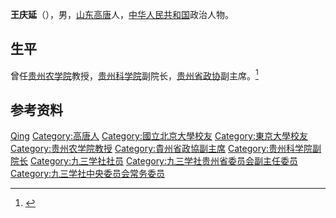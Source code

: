 '''王庆延'''（{{bd|1912年|12月|1996年|10月}}），男，[[山东|山东]][[高唐|高唐]]人，[[中华人民共和国|中华人民共和国]]政治人物。

==生平==
曾任[[贵州农学院|贵州农学院]]教授，[[贵州科学院|贵州科学院]]副院长，[[贵州省政协|贵州省政协]]副主席。<ref>{{Cite book|title=贵州百科全书|author=孙淦, 庹文升, 何仁仲主编|publisher=中国大百科全书出版社|year=2005|isbn=9787500074069|location=贵阳|pages=}}</ref>

== 参考资料 ==
{{reflist}}

{{中国人物小作品}}
{{九三学社第八届中央委员会}}

{{Authority control}}
{{DEFAULTSORT:Wang王}}
[[Category:王姓|Qing]]
[[Category:高唐人|Category:高唐人]]
[[Category:國立北京大學校友|Category:國立北京大學校友]]
[[Category:東京大學校友|Category:東京大學校友]]
[[Category:贵州农学院教授|Category:贵州农学院教授]]
[[Category:貴州省政協副主席|Category:貴州省政協副主席]]
[[Category:贵州科学院副院长|Category:贵州科学院副院长]]
[[Category:九三学社社员|Category:九三学社社员]]
[[Category:九三学社贵州省委员会副主任委员|Category:九三学社贵州省委员会副主任委员]]
[[Category:九三学社中央委员会常务委员|Category:九三学社中央委员会常务委员]]